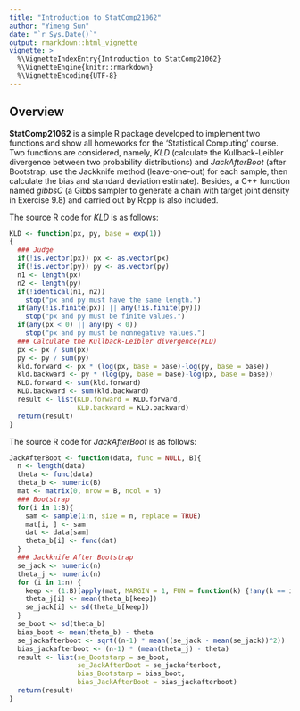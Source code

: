 ---
title: "Introduction to StatComp21062"
author: "Yimeng Sun"
date: "`r Sys.Date()`"
output: rmarkdown::html_vignette
vignette: >
  %\VignetteIndexEntry{Introduction to StatComp21062}
  %\VignetteEngine{knitr::rmarkdown}
  %\VignetteEncoding{UTF-8}
---

## Overview

__StatComp21062__ is a simple R package developed to implement two functions and show all homeworks for the 'Statistical Computing' course. Two functions are considered, namely, _KLD_ (calculate the Kullback-Leibler divergence between two probability distributions) and _JackAfterBoot_ (after Bootstrap, use the Jackknife method (leave-one-out) for each sample, then calculate the bias and standard deviation estimate). Besides, a C++ function named _gibbsC_ (a Gibbs sampler to generate a chain with target joint density in Exercise 9.8) and carried out by Rcpp is also included.

The source R code for _KLD_ is as follows:
```{r,eval=FALSE}
KLD <- function(px, py, base = exp(1))
{
  ### Judge
  if(!is.vector(px)) px <- as.vector(px)
  if(!is.vector(py)) py <- as.vector(py)
  n1 <- length(px)
  n2 <- length(py)
  if(!identical(n1, n2))
    stop("px and py must have the same length.")
  if(any(!is.finite(px)) || any(!is.finite(py)))
    stop("px and py must be finite values.")
  if(any(px < 0) || any(py < 0))
    stop("px and py must be nonnegative values.")
  ### Calculate the Kullback-Leibler divergence(KLD)
  px <- px / sum(px)
  py <- py / sum(py)
  kld.forward <- px * (log(px, base = base)-log(py, base = base))
  kld.backward <- py * (log(py, base = base)-log(px, base = base))
  KLD.forward <- sum(kld.forward)
  KLD.backward <- sum(kld.backward)
  result <- list(KLD.forward = KLD.forward,
                 KLD.backward = KLD.backward)
  return(result)
}
```

The source R code for _JackAfterBoot_ is as follows:
```{r,eval=FALSE}
JackAfterBoot <- function(data, func = NULL, B){
  n <- length(data)
  theta <- func(data)
  theta_b <- numeric(B)
  mat <- matrix(0, nrow = B, ncol = n)
  ### Bootstrap
  for(i in 1:B){
    sam <- sample(1:n, size = n, replace = TRUE)
    mat[i, ] <- sam
    dat <- data[sam]
    theta_b[i] <- func(dat)
  }
  ### Jackknife After Bootstrap
  se_jack <- numeric(n)
  theta_j <- numeric(n)
  for (i in 1:n) {
    keep <- (1:B)[apply(mat, MARGIN = 1, FUN = function(k) {!any(k == i)})]
    theta_j[i] <- mean(theta_b[keep])
    se_jack[i] <- sd(theta_b[keep])
  }
  se_boot <- sd(theta_b)
  bias_boot <- mean(theta_b) - theta
  se_jackafterboot <- sqrt((n-1) * mean((se_jack - mean(se_jack))^2))
  bias_jackafterboot <- (n-1) * (mean(theta_j) - theta)
  result <- list(se_Bootstarp = se_boot,
                 se_JackAfterBoot = se_jackafterboot,
                 bias_Bootstarp = bias_boot,
                 bias_JackAfterBoot = bias_jackafterboot)
  return(result)
}
```
